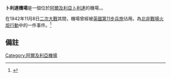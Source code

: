 {{Infobox airport
| name                = 卜利達機場<BR>Blida Airport
| image-width         = 250px
| city-served         = [[阿爾及利亞|阿爾及利亞]][[卜利達|卜利達]]
| location            = [[阿爾及利亞|阿爾及利亞]][[卜利達|卜利達]]
| elevation-m         = 163
| distance_to_city    = 3.6[[公里|公里]]
| IATA                = QLD
| ICAO                = DAAB
| coordinates         = {{Coord|36.50|N|2.81|E |format=dms |type:airport_region:DZ |display=inline,title}}
| pushpin_map         = Algeria
| pushpin_label       = DAAB
| pushpin_map_caption = 在阿爾及利亞的位置
| r1-number           = 07/25
| r1-length-f         = 5,833
| r1-length-m         = 1,777
| r1-surface          = [[柏油|柏油]]
}}
'''卜利達機場'''是一個位於[[阿爾及利亞|阿爾及利亞]][[卜利達|卜利達]]的機場，{{airport codes|QLD|DAAB}}。

在1942年11月8日[[二次大戰|二次大戰]]其間，機場曾經被[[英國第11步兵旅|英國第11步兵旅]]佔用。為[[北非戰場|北非戰場]][[火炬行動|火炬行動]]中的一件事件。<ref>{{cite web |url=http://www.mtmestas.com/Military/campaigns/algeria.htm |title=在第二次世界大戰中，阿爾及利亞-法國，摩洛哥及美國陸軍的運動 |accessdate=2007-07-12 |format=html |work=mtmestas.com |deadurl=yes |archiveurl=https://web.archive.org/web/20070929150136/http://www.mtmestas.com/Military/campaigns/algeria.htm |archivedate=2007-09-29 }}</ref>

==備註==
{{Reflist}}

[[Category:阿爾及利亞機場|Category:阿爾及利亞機場]]

{{Airport-stub}}